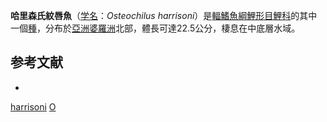 {{Speciesbox
| name = 哈里森氏紋唇魚
| status = NE
| status_system = IUCN3.1
| genus = Osteochilus
| species = harrisoni
| authority = [[Fowler|Fowler]], 1905
| synonyms = 
}}
'''哈里森氏紋唇魚'''（[[学名|学名]]：''Osteochilus harrisoni''）是[[輻鰭魚綱|輻鰭魚綱]][[鯉形目|鯉形目]][[鯉科|鯉科]]的其中一個[[種|種]]，分布於[[亞洲|亞洲]][[婆羅洲|婆羅洲]]北部，體長可達22.5公分，棲息在中底層水域。
==参考文献==
*{{FishBase_species|genus=Osteochilus|species=harrisoni|year=2011|month=12}}
{{Taxonbar|from=Q3763005}}

[[Category:紋唇魚屬|harrisoni]]
[[Category:1905年描述的魚類|O]]